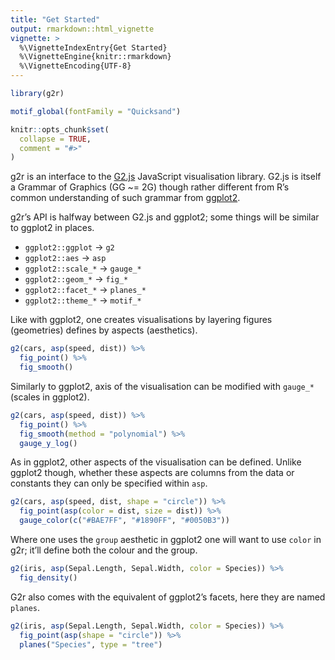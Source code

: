 ```yaml
---
title: "Get Started"
output: rmarkdown::html_vignette
vignette: >
  %\VignetteIndexEntry{Get Started}
  %\VignetteEngine{knitr::rmarkdown}
  %\VignetteEncoding{UTF-8}
---
```


```r
library(g2r)

motif_global(fontFamily = "Quicksand")
```

```r
knitr::opts_chunk$set(
  collapse = TRUE,
  comment = "#>"
)
```

g2r is an interface to the [G2.js](https://g2.antv.vision/en) JavaScript visualisation library. G2.js is itself a Grammar of Graphics (GG ~= 2G) though rather different from R's common understanding of such grammar from [ggplot2](https://ggplot2.tidyverse.org/).

g2r's API is halfway between G2.js and ggplot2; some things will be similar to ggplot2 in places.

- `ggplot2::ggplot` -> `g2`
- `ggplot2::aes` -> `asp`
- `ggplot2::scale_*` -> `gauge_*`
- `ggplot2::geom_*` -> `fig_*`
- `ggplot2::facet_*` -> `planes_*`
- `ggplot2::theme_*` -> `motif_*`

Like with ggplot2, one creates visualisations by layering figures (geometries) defines by aspects (aesthetics).

```r
g2(cars, asp(speed, dist)) %>% 
  fig_point() %>% 
  fig_smooth() 
```

Similarly to ggplot2, axis of the visualisation can be modified with `gauge_*` (scales in ggplot2).

```r
g2(cars, asp(speed, dist)) %>% 
  fig_point() %>% 
  fig_smooth(method = "polynomial") %>% 
  gauge_y_log()
```

As in ggplot2, other aspects of the visualisation can be defined. Unlike ggplot2 though, whether these aspects are columns from the data or constants they can only be specified within `asp`.

```r
g2(cars, asp(speed, dist, shape = "circle")) %>% 
  fig_point(asp(color = dist, size = dist)) %>% 
  gauge_color(c("#BAE7FF", "#1890FF", "#0050B3"))
```

Where one uses the `group` aesthetic in ggplot2 one will want to use `color` in g2r; it'll define both the colour and the group.

```r
g2(iris, asp(Sepal.Length, Sepal.Width, color = Species)) %>% 
  fig_density()
```

G2r also comes with the equivalent of ggplot2's facets, here they are named `planes`.

```r
g2(iris, asp(Sepal.Length, Sepal.Width, color = Species)) %>% 
  fig_point(asp(shape = "circle")) %>% 
  planes("Species", type = "tree")
```
